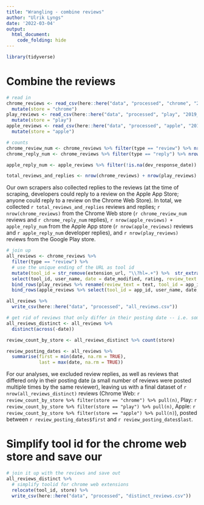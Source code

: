 ```yaml
---
title: "Wrangling - combine reviews"
author: "Ulrik Lyngs"
date: '2022-03-04'
output: 
  html_document:
    code_folding: hide
---
```


```r
library(tidyverse)
```

# Combine the reviews

```r
# read in
chrome_reviews <- read_csv(here::here("data", "processed", "chrome", "2019-02-08-chrome_reviews_unique.csv")) %>% 
  mutate(store = "chrome")
play_reviews <- read_csv(here::here("data", "processed", "play", "2019_03_19-play_reviews_unique.csv")) %>% 
  mutate(store = "play")
apple_reviews <- read_csv(here::here("data", "processed", "apple", "2019-03-21_apple_reviews_unique.csv")) %>% 
  mutate(store = "apple")

# counts
chrome_review_num <- chrome_reviews %>% filter(type == "review") %>% nrow()
chrome_reply_num <- chrome_reviews %>% filter(type == "reply") %>% nrow()

apple_reply_num <- apple_reviews %>% filter(!is.na(dev_response_date)) %>% nrow()

total_reviews_and_replies <- nrow(chrome_reviews) + nrow(play_reviews) + nrow(apple_reviews) + apple_reply_num

```

Our own scrapers also collected replies to the reviews (at the time of scraping, developers could reply to a review on the Apple App Store; anyone could reply to a review on the Chrome Web Store).
In total, we collected `r total_reviews_and_replies` reviews and replies; `r nrow(chrome_reviews)` from the Chrome Web store (`r chrome_review_num` reviews and `r chrome_reply_num` replies), `r nrow(apple_reviews) + apple_reply_num` from the Apple App store (`r nrow(apple_reviews)` reviews and `r apple_reply_num` developer replies), and `r nrow(play_reviews)` reviews from the Google Play store.

```r
# join up
all_reviews <- chrome_reviews %>% 
  filter(type == "review") %>% 
  # use the unique ending of the URL as tool id
  mutate(tool_id = str_remove(extension_url, "\\?hl=.+") %>%  str_extract("/[^/]+$") %>% str_remove("/")) %>% 
  select(tool_id, user_name, date = date_modified, rating, review_text = text, store) %>% 
  bind_rows(play_reviews %>% rename(review_text = text, tool_id = app_id)) %>% 
  bind_rows(apple_reviews %>% select(tool_id = app_id, user_name, date, rating, review_text, store))

all_reviews %>% 
  write_csv(here::here("data", "processed", "all_reviews.csv"))

# get rid of reviews that only differ in their posting date -- i.e. someone might have posted the same review on different dates
all_reviews_distinct <- all_reviews %>% 
  distinct(across(-date))

review_count_by_store <- all_reviews_distinct %>% count(store)

review_posting_dates <- all_reviews %>% 
  summarise(first = min(date, na.rm = TRUE),
            last = max(date, na.rm = TRUE))
```

For our analyses, we excluded review replies, as well as reviews that differed only in their posting date (a small number of reviews were posted multiple times by the same reviewer), leaving us with a final dataset of `r nrow(all_reviews_distinct)` reviews 
(Chrome Web: `r review_count_by_store %>% filter(store == "chrome") %>% pull(n)`, 
Play: `r review_count_by_store %>% filter(store == "play") %>% pull(n)`,
Apple: `r review_count_by_store %>% filter(store == "apple") %>% pull(n)`), 
posted between `r review_posting_dates$first` and `r review_posting_dates$last`.

# Simplify tool id for the chrome web store and save our
```r
# join it up with the reviews and save out
all_reviews_distinct %>%
  # simplify toolid for chrome web extensions
  relocate(tool_id, store) %>% 
  write_csv(here::here("data", "processed", "distinct_reviews.csv"))

```

